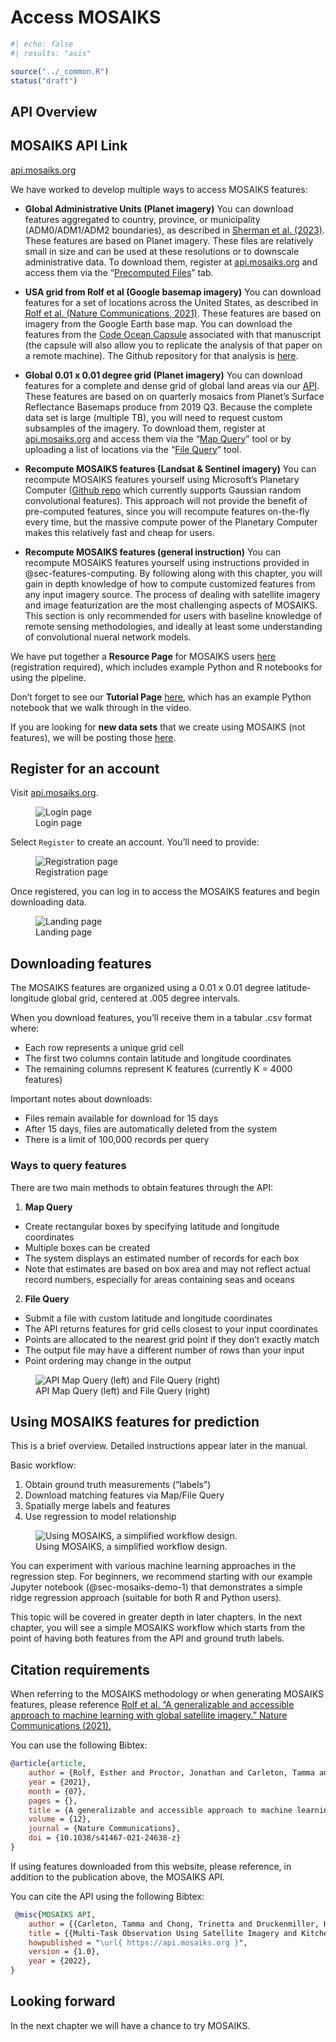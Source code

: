 # Access MOSAIKS {#sec-api}

```r
#| echo: false
#| results: "asis"

source("../_common.R")
status("draft")
```


## API Overview

::: {.callout-tip}
## MOSAIKS API Link

[api.mosaiks.org](https://api.mosaiks.org/)
:::

We have worked to develop multiple ways to access MOSAIKS features:

- **Global Administrative Units (Planet imagery)** You can download features aggregated to country, province, or municipality (ADM0/ADM1/ADM2 boundaries), as described in [Sherman et al. (2023)](https://www.mosaiks.org/hdi).  These features are based on Planet imagery.  These files are relatively small in size and can be used at these resolutions or to downscale administrative data. To download them, register at [api.mosaiks.org](https://api.mosaiks.org/) and access them via the “[Precomputed Files](https://api.mosaiks.org/portal/precomputed/)” tab.  

- **USA grid from Rolf et al (Google basemap imagery)** You can download features for a set of locations across the United States, as described in [Rolf et al. (Nature Communications, 2021)](https://www.nature.com/articles/s41467-021-24638-z). These features are based on imagery from the Google Earth base map. You can download the features from the [Code Ocean Capsule](https://codeocean.com/capsule/6456296/tree/v2) associated with that manuscript (the capsule will also allow you to replicate the analysis of that paper on a remote machine). The Github repository for that analysis is [here](https://github.com/Global-Policy-Lab/mosaiks-paper). 

- **Global 0.01 x 0.01 degree grid (Planet imagery)** You can download features for a complete and dense grid of global land areas via our [API](https://api.mosaiks.org/). These features are based on on quarterly mosaics from Planet’s Surface Reflectance Basemaps produce from 2019 Q3. Because the complete data set is large (multiple TB), you will need to request custom subsamples of the imagery. To download them, register at [api.mosaiks.org](https://api.mosaiks.org/) and access them via the “[Map Query](https://api.mosaiks.org/portal/map_query/)” tool or by uploading a list of locations via the “[File Query](https://api.mosaiks.org/portal/file_query/)” tool.

- **Recompute MOSAIKS features (Landsat & Sentinel imagery)** You can recompute MOSAIKS features yourself using Microsoft’s Planetary Computer ([Github repo](https://github.com/microsoft/PlanetaryComputerExamples/blob/main/tutorials/mosaiks.ipynb) which currently supports Gaussian random convolutional features). This approach will not provide the benefit of pre-computed features, since you will recompute features on-the-fly every time, but the massive compute power of the Planetary Computer makes this relatively fast and cheap for users. 

- **Recompute MOSAIKS features (general instruction)** You can recompute MOSAIKS features yourself using instructions provided in @sec-features-computing. By following along with this chapter, you will gain in depth knowledge of how to compute customized features from any input imagery source. The process of dealing with satellite imagery and image featurization are the most challenging aspects of MOSAIKS. This section is only recommended for users with baseline knowledge of remote sensing methodologies, and ideally at least some understanding of convolutional nueral network models. 

We have put together a **Resource Page** for MOSAIKS users [here](https://api.mosaiks.org/portal/resources/) (registration required), which includes example Python and R notebooks for using the pipeline.

Don’t forget to see our **Tutorial Page** [here](https://www.mosaiks.org/tutorials), which has an example Python notebook that we walk through in the video.

If you are looking for **new data sets** that we create using MOSAIKS (not features), we will be posting those [here](https://www.mosaiks.org/data-sets).

## Register for an account

Visit [api.mosaiks.org](https://api.mosaiks.org/).

![Login page](../images/api-home.png)

Select `Register` to create an account. You'll need to provide:

![Registration page](../images/api-register.png)

Once registered, you can log in to access the MOSAIKS features and begin downloading data.

![Landing page](../images/api-landing.png)

## Downloading features 

The MOSAIKS features are organized using a 0.01 x 0.01 degree latitude-longitude global grid, centered at .005 degree intervals.

When you download features, you'll receive them in a tabular .csv format where:

- Each row represents a unique grid cell
- The first two columns contain latitude and longitude coordinates
- The remaining columns represent K features (currently K = 4000 features)

Important notes about downloads:

- Files remain available for download for 15 days
- After 15 days, files are automatically deleted from the system
- There is a limit of 100,000 records per query

### Ways to query features

There are two main methods to obtain features through the API:

1. **Map Query**
- Create rectangular boxes by specifying latitude and longitude coordinates
- Multiple boxes can be created
- The system displays an estimated number of records for each box
- Note that estimates are based on box area and may not reflect actual record numbers, especially for areas containing seas and oceans

2. **File Query** 
- Submit a file with custom latitude and longitude coordinates
- The API returns features for grid cells closest to your input coordinates
- Points are allocated to the nearest grid point if they don't exactly match
- The output file may have a different number of rows than your input
- Point ordering may change in the output

![API Map Query (left) and File Query (right)](../images/api-map-n-file.png)

## Using MOSAIKS features for prediction

::: {.callout-tip}
This is a brief overview. Detailed instructions appear later in the manual.
:::

Basic workflow:

1. Obtain ground truth measurements ("labels")
2. Download matching features via Map/File Query
3. Spatially merge labels and features
4. Use regression to model relationship

![Using MOSAIKS, a simplified workflow design.](../images/mosaiks-overview.png)

You can experiment with various machine learning approaches in the regression step. For beginners, we recommend starting with our example Jupyter notebook (@sec-mosaiks-demo-1) that demonstrates a simple ridge regression approach (suitable for both R and Python users).

This topic will be covered in greater depth in later chapters. In the next chapter, you will see a simple MOSAIKS workflow which starts from the point of having both features from the API and ground truth labels. 

## Citation requirements

When referring to the MOSAIKS methodology or when generating MOSAIKS features, please reference [Rolf et al. “A generalizable and accessible approach to machine learning with global satellite imagery.” Nature Communications (2021).](https://www.nature.com/articles/s41467-021-24638-z)

You can use the following Bibtex:
```bibtex
@article{article,
    author = {Rolf, Esther and Proctor, Jonathan and Carleton, Tamma and Bolliger, Ian and Shankar, Vaishaal and Ishihara, Miyabi and Recht, Benjamin and Hsiang, Solomon},
    year = {2021},
    month = {07},
    pages = {},
    title = {A generalizable and accessible approach to machine learning with global satellite imagery},
    volume = {12},
    journal = {Nature Communications},
    doi = {10.1038/s41467-021-24638-z}
}
```

If using features downloaded from this website, please reference, in addition to the publication above, the MOSAIKS API.

You can cite the API using the following Bibtex:
```bibtex
 @misc{MOSAIKS API,
    author = {{Carleton, Tamma and Chong, Trinetta and Druckenmiller, Hannah and Noda, Eugenio and Proctor, Jonathan and Rolf, Esther and Hsiang, Solomon}},
    title = {{Multi-Task Observation Using Satellite Imagery and Kitchen Sinks (MOSAIKS) API}},
    howpublished = "\url{ https://api.mosaiks.org }",
    version = {1.0},
    year = {2022},
}
```

::: {.callout-note}
# Looking forward

In the next chapter we will have a chance to try MOSAIKS. 
:::

